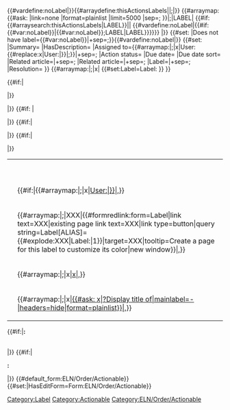 <includeonly><!--

SET DISPLAY TITLE

-->{{DISPLAYTITLE:{{{SUMMARY|}}}}}<!--

BEGIN DETECT AND SET ABSENCE OF DEFINED LABELS

-->{{#vardefine:noLabel|}}{{#arraydefine:thisActionsLabels|{{{LABEL|}}}|;|}}<!--

-->{{#arraymap:{{#ask: [[Category:Label]]
|link=none
|format=plainlist
|limit=5000
|sep=;
}}|;|LABEL|<!--

FOR EACH DEFINED LABEL DO THIS

-->{{#if:{{#arraysearch:thisActionsLabels|LABEL}}||<!--

IF THIS ACTION HAS THE LABEL DO NOTHING
ELSE ADD LABEL TO LIST OF VALUES FOR PROPERTY Does not have label

-->{{#vardefine:noLabel|{{#if:{{#var:noLabel}}|{{#var:noLabel}};LABEL|LABEL}}}}}}<!--

END ARRAYMAP

-->|}}<!--

SET PROPERTY Does not have label

-->{{#set:
|Does not have label={{#var:noLabel}}|+sep=;}}{{#vardefine:noLabel|}}<!--

END DETECT AND SET ABSENCE OF DEFINED LABELS

--><!--

SET SEMANTIC PROPERTIES

-->{{#set:
<!-- |Action ID={{#sub:{{FULLPAGENAME}}|7|0}}  -->
|Summary={{{SUMMARY|}}}
|HasDescription={{{DESCRIPTION|}}}
|Assigned to={{#arraymap:{{{ASSIGNED_TO|}}}|;|x|User:{{#replace:x|User:|}}|;}}|+sep=;
|Action status={{{ACTION_STATUS|Open}}}
|Due date={{{DUE_DATE|}}}
|Due date sort={{{DUE_DATE|January 01 3000}}}
|Related article={{{RELATED_ARTICLE|}}}|+sep=;
|Related article={{{RELATED_OBJECTS|}}}|+sep=;
|Label={{{LABEL|}}}|+sep=;
|Resolution={{{RESOLUTION|}}}
<!-- |Details={{{DETAILS|}}} -->
}}<!--
ENFORCE LABEL NAMESPACE ALSO FOR AD-HOC CREATED LABELS
-->
{{#arraymap:{{{LABEL|}}}|;|x| {{#set:Label=Label:{{PAGENAME:x}} }} }}<!--

DISPLAY DATA

--><!--

ACTION_STATUS, ACTION_ID, SUMMARY

--><p style="font-weight: 900; font-size:25px; color:#FFFFFF; background-color:#{{#ifeq: {{{ACTION_STATUS|}}} | Open | 14866d | 54595d }}; padding:0 5px; margin: 0px;">{{{ACTION_STATUS|}}}</p><!--

BEGIN TABLE FOR META DATA

--><table class="actionable"><!--

RELATED_ARTICLE

-->{{#if:{{{DESCRIPTION|}}}|<tr><td>'''{{int:osl-order-actionable-description}}'''</td><td>{{{DESCRIPTION|}}}</td></tr>|}}<!--

DUE_DATE

--><tr><td>'''{{int:sa-due}}'''</td><td>{{{DUE_DATE|}}}</td></tr><!--

ASSIGNED_TO

--><tr><td>'''{{int:sa-actionees}}'''</td><td>{{#if:{{{ASSIGNED_TO|}}}|{{#arraymap:{{{ASSIGNED_TO|}}}|;|x|[[User:{{#replace:x|User:|}}]]|,}}</td></tr>|}}<!--

LABEL

-->{{#if:{{{LABEL|}}} |<tr><td>'''{{int:sa-labels}}'''</td><td>{{#arraymap:{{{LABEL|}}}|;|XXX|{{#formredlink:form=Label|link text=XXX|existing page link text=XXX|link type=button|query string=Label[ALIAS]={{#explode:XXX|Label:|1}}|target=XXX|tooltip=Create a page for this label to customize its color|new window}}|,}}</td></tr>|}}<!--

RELATED_ARTICLE

-->{{#if:{{{RELATED_ARTICLE|}}}|<tr><td>'''{{int:osl-order-actionable-related-articles}}'''</td><td>{{#arraymap:{{{RELATED_ARTICLE|}}}|;|x|[[x]]|,}}</td></tr>|}}<!--

RELATED_OBJECTS

-->{{#if:{{{RELATED_OBJECTS|}}}|<tr><td>'''{{int:osl-order-actionable-related-objects}}'''</td><td>{{#arraymap:{{{RELATED_OBJECTS|}}}|;|x|[[x|{{#ask: [[x]]|?Display title of|mainlabel=-|headers=hide|format=plainlist}}]]|,}}</td></tr>|}}</table><!--

END TABLE FOR META DATA

--><!--

RESOLUTION

-->{{#if:{{{RESOLUTION|}}}|'''{{int:sa-resolution}}:'''

{{{RESOLUTION|}}}<br />|}}<!--

DETAILS

-->{{#if:{{{DETAILS|}}}|<div style="clear:both;"></div>

'''{{int:sa-details}}:'''

{{{DETAILS|}}}|}}<!--

APPLY CATEGORY

-->[[Category:Actionable]][[Category:ELN/Order/Actionable]]{{#default_form:ELN/Order/Actionable}}{{#set:|HasEditForm=Form:ELN/Order/Actionable}}<!--

FREE TEXT APPEARS BELOW

--></includeonly><noinclude>

<!-- [[Category:Page required for Actionable Extension]] --></noinclude>